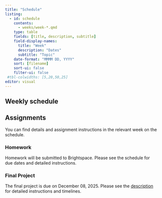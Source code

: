 ```yaml
---
title: "Schedule"
listing:
  - id: schedule
    contents:
      - weeks/week-*.qmd
    type: table
    fields: [title, description, subtitle]
    field-display-names:
      title: "Week"
      description: "Dates"
      subtitle: "Topic"
    date-format: "MMMM DD, YYYY"
    sort: [filename]
    sort-ui: false
    filter-ui: false
 #tbl-colwidths: [5,20,50,25]
editor: visual
---
```


## Weekly schedule

::: {#schedule}
:::

## Assignments

You can find details and assignment instructions in the relevant week on the schedule.

### Homework

Homework will be submitted to Brightspace. Please see the schedule for due dates and detailed instructions.

### Final Project

The final project is due on December 08, 2025. Please see the [description](/Users/mc152/Documents/GitHub/ES-202/final_project/desc.qmd) for detailed instructions and timelines.